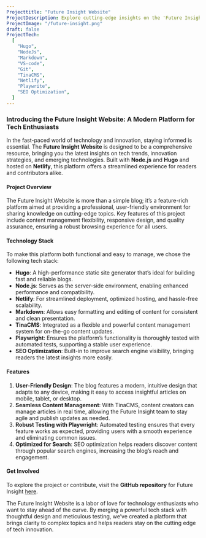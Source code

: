 ```yaml
---
Projecttitle: "Future Insight Website"
ProjectDescription: Explore cutting-edge insights on the 'Future Insight' Blog. Crafted with Node.js, Hugo, and deployed on Netlify for a seamless experience.
ProjectImage: "/future-insight.png"
draft: false
ProjectTech:
  [
    "Hugo",
    "NodeJs",
    "Markdown",
    "VS-code",
    "Git",
    "TinaCMS",
    "Netlify",
    "Playwrite",
    "SEO Optimization",
  ]
---
```


### **Introducing the Future Insight Website: A Modern Platform for Tech Enthusiasts**

In the fast-paced world of technology and innovation, staying informed is essential. The **Future Insight Website** is designed to be a comprehensive resource, bringing you the latest insights on tech trends, innovation strategies, and emerging technologies. Built with **Node.js** and **Hugo** and hosted on **Netlify**, this platform offers a streamlined experience for readers and contributors alike.

#### **Project Overview**

The Future Insight Website is more than a simple blog; it’s a feature-rich platform aimed at providing a professional, user-friendly environment for sharing knowledge on cutting-edge topics. Key features of this project include content management flexibility, responsive design, and quality assurance, ensuring a robust browsing experience for all users.

#### **Technology Stack**

To make this platform both functional and easy to manage, we chose the following tech stack:

- **Hugo**: A high-performance static site generator that’s ideal for building fast and reliable blogs.
- **Node.js**: Serves as the server-side environment, enabling enhanced performance and compatibility.
- **Netlify**: For streamlined deployment, optimized hosting, and hassle-free scalability.
- **Markdown**: Allows easy formatting and editing of content for consistent and clean presentation.
- **TinaCMS**: Integrated as a flexible and powerful content management system for on-the-go content updates.
- **Playwright**: Ensures the platform’s functionality is thoroughly tested with automated tests, supporting a stable user experience.
- **SEO Optimization**: Built-in to improve search engine visibility, bringing readers the latest insights more easily.

#### **Features**

1. **User-Friendly Design**: The blog features a modern, intuitive design that adapts to any device, making it easy to access insightful articles on mobile, tablet, or desktop.
2. **Seamless Content Management**: With TinaCMS, content creators can manage articles in real time, allowing the Future Insight team to stay agile and publish updates as needed.
3. **Robust Testing with Playwright**: Automated testing ensures that every feature works as expected, providing users with a smooth experience and eliminating common issues.
4. **Optimized for Search**: SEO optimization helps readers discover content through popular search engines, increasing the blog’s reach and engagement.

#### **Get Involved**

To explore the project or contribute, visit the **GitHub repository** for Future Insight [here](https://github.com/FutureInsightTech/FutureIsnight-Site).

The Future Insight Website is a labor of love for technology enthusiasts who want to stay ahead of the curve. By merging a powerful tech stack with thoughtful design and meticulous testing, we’ve created a platform that brings clarity to complex topics and helps readers stay on the cutting edge of tech innovation.
